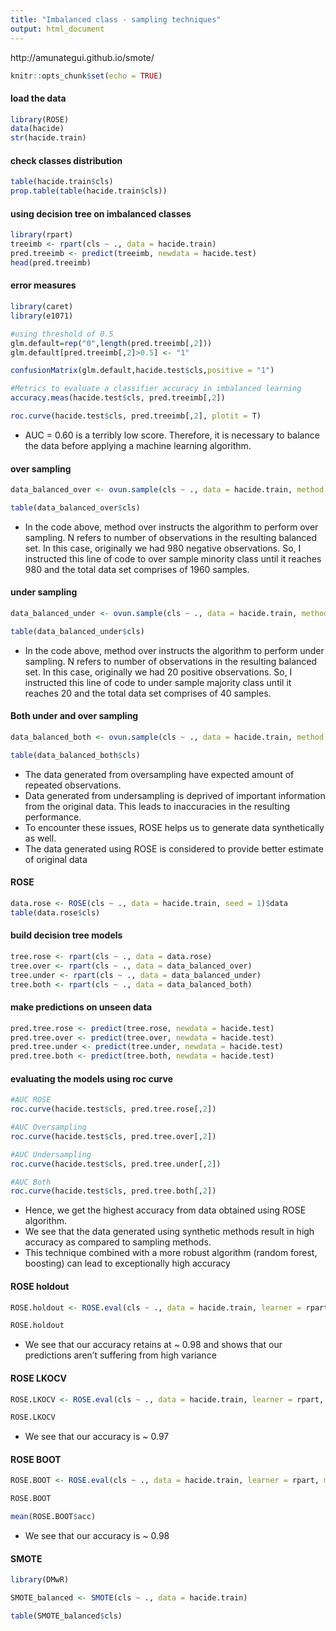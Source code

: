 ---
title: "Imbalanced class - sampling techniques"
output: html_document
---

http://amunategui.github.io/smote/



```{r setup, include=FALSE}
knitr::opts_chunk$set(echo = TRUE)
```

#### load the data

```{r}
library(ROSE)
data(hacide)
str(hacide.train)

```


#### check classes distribution

```{r}
table(hacide.train$cls)
prop.table(table(hacide.train$cls))

```

#### using decision tree on imbalanced classes


```{r}

library(rpart)
treeimb <- rpart(cls ~ ., data = hacide.train)
pred.treeimb <- predict(treeimb, newdata = hacide.test)
head(pred.treeimb)

```

#### error measures


```{r}
library(caret)
library(e1071)

#using threshold of 0.5
glm.default=rep("0",length(pred.treeimb[,2]))
glm.default[pred.treeimb[,2]>0.5] <- "1"

confusionMatrix(glm.default,hacide.test$cls,positive = "1")

#Metrics to evaluate a classifier accuracy in imbalanced learning
accuracy.meas(hacide.test$cls, pred.treeimb[,2])

roc.curve(hacide.test$cls, pred.treeimb[,2], plotit = T)


```

- AUC = 0.60 is a terribly low score. Therefore, it is necessary to balance the data before applying a machine learning algorithm.


#### over sampling

```{r}

data_balanced_over <- ovun.sample(cls ~ ., data = hacide.train, method = "over",N = 1960)$data

table(data_balanced_over$cls)


```

- In the code above, method over instructs the algorithm to perform over sampling. N refers to number of observations in the resulting balanced set. In this case, originally we had 980 negative observations. So, I instructed this line of code to over sample minority class until it reaches 980 and the total data set comprises of 1960 samples.


#### under sampling

```{r}

data_balanced_under <- ovun.sample(cls ~ ., data = hacide.train, method = "under",N = 40,seed=1)$data

table(data_balanced_under$cls)


```

- In the code above, method over instructs the algorithm to perform under sampling. N refers to number of observations in the resulting balanced set. In this case, originally we had 20 positive observations. So, I instructed this line of code to under sample majority class until it reaches 20 and the total data set comprises of 40 samples.

#### Both under and over sampling

```{r}

data_balanced_both <- ovun.sample(cls ~ ., data = hacide.train, method = "both",N = 1000,seed=1)$data

table(data_balanced_both$cls)

```

- The data generated from oversampling have expected amount of repeated observations. 
- Data generated from undersampling is deprived of important information from the original data. This leads to inaccuracies in the resulting performance. 
- To encounter these issues, ROSE helps us to generate data synthetically as well. 
- The data generated using ROSE is considered to provide better estimate of original data


#### ROSE

```{r}

data.rose <- ROSE(cls ~ ., data = hacide.train, seed = 1)$data
table(data.rose$cls)


```


#### build decision tree models

```{r}

tree.rose <- rpart(cls ~ ., data = data.rose)
tree.over <- rpart(cls ~ ., data = data_balanced_over)
tree.under <- rpart(cls ~ ., data = data_balanced_under)
tree.both <- rpart(cls ~ ., data = data_balanced_both)


```


#### make predictions on unseen data

```{r}

pred.tree.rose <- predict(tree.rose, newdata = hacide.test)
pred.tree.over <- predict(tree.over, newdata = hacide.test)
pred.tree.under <- predict(tree.under, newdata = hacide.test)
pred.tree.both <- predict(tree.both, newdata = hacide.test)


```


#### evaluating the models using roc curve

```{r}
#AUC ROSE
roc.curve(hacide.test$cls, pred.tree.rose[,2])

#AUC Oversampling
roc.curve(hacide.test$cls, pred.tree.over[,2])

#AUC Undersampling
roc.curve(hacide.test$cls, pred.tree.under[,2])

#AUC Both
roc.curve(hacide.test$cls, pred.tree.both[,2])

```

- Hence, we get the highest accuracy from data obtained using ROSE algorithm. 
- We see that the data generated using synthetic methods result in high accuracy as compared to sampling methods. 
- This technique combined with a more robust algorithm (random forest, boosting) can lead to exceptionally high accuracy


#### ROSE holdout

```{r}

ROSE.holdout <- ROSE.eval(cls ~ ., data = hacide.train, learner = rpart, method.assess = "holdout", extr.pred = function(obj)obj[,2], seed = 1)

ROSE.holdout


```

- We see that our accuracy retains at ~ 0.98 and shows that our predictions aren't suffering from high variance

#### ROSE LKOCV

```{r}

ROSE.LKOCV <- ROSE.eval(cls ~ ., data = hacide.train, learner = rpart, method.assess = "LKOCV", extr.pred = function(obj)obj[,2], seed = 1,K=5)

ROSE.LKOCV


```

- We see that our accuracy is ~ 0.97


#### ROSE BOOT

```{r}

ROSE.BOOT <- ROSE.eval(cls ~ ., data = hacide.train, learner = rpart, method.assess = "BOOT", extr.pred = function(obj)obj[,2], seed = 1,B=100)

ROSE.BOOT

mean(ROSE.BOOT$acc)

```

- We see that our accuracy is ~ 0.98



#### SMOTE


```{r}

library(DMwR)

SMOTE_balanced <- SMOTE(cls ~ ., data = hacide.train)

table(SMOTE_balanced$cls)

```




















